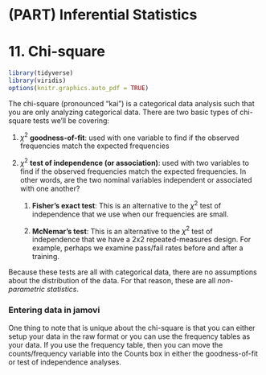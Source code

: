 # (PART) Inferential Statistics {.unnumbered}

# 11. Chi-square

```r
library(tidyverse)
library(viridis)
options(knitr.graphics.auto_pdf = TRUE)
```

The chi-square (pronounced "kai") is a categorical data analysis such that you are only analyzing categorical data. There are two basic types of chi-square tests we'll be covering:

1.  $\chi^2$ **goodness-of-fit**: used with one variable to find if the observed frequencies match the expected frequencies

2.  $\chi^2$ **test of independence (or association)**: used with two variables to find if the observed frequencies match the expected frequencies. In other words, are the two nominal variables independent or associated with one another?

    1.  **Fisher's exact test**: This is an alternative to the $\chi^2$ test of independence that we use when our frequencies are small.

    2.  **McNemar's test**: This is an alternative to the $\chi^2$ test of independence that we have a 2x2 repeated-measures design. For example, perhaps we examine pass/fail rates before and after a training.

Because these tests are all with categorical data, there are no assumptions about the distribution of the data. For that reason, these are all *non-parametric statistics*.

### Entering data in jamovi {.unlisted .unnumbered}

One thing to note that is unique about the chi-square is that you can either setup your data in the raw format or you can use the frequency tables as your data. If you use the frequency table, then you can move the counts/frequency variable into the Counts box in either the goodness-of-fit or test of independence analyses.
